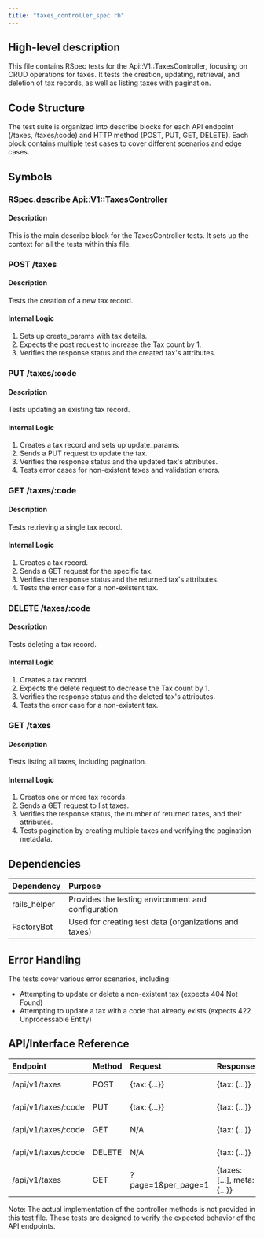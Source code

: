 ```yaml
---
title: "taxes_controller_spec.rb"
---
```


## High-level description
This file contains RSpec tests for the Api::V1::TaxesController, focusing on CRUD operations for taxes. It tests the creation, updating, retrieval, and deletion of tax records, as well as listing taxes with pagination.

## Code Structure
The test suite is organized into describe blocks for each API endpoint (/taxes, /taxes/:code) and HTTP method (POST, PUT, GET, DELETE). Each block contains multiple test cases to cover different scenarios and edge cases.

## Symbols

### RSpec.describe Api::V1::TaxesController
#### Description
This is the main describe block for the TaxesController tests. It sets up the context for all the tests within this file.

### POST /taxes
#### Description
Tests the creation of a new tax record.

#### Internal Logic
1. Sets up create_params with tax details.
2. Expects the post request to increase the Tax count by 1.
3. Verifies the response status and the created tax's attributes.

### PUT /taxes/:code
#### Description
Tests updating an existing tax record.

#### Internal Logic
1. Creates a tax record and sets up update_params.
2. Sends a PUT request to update the tax.
3. Verifies the response status and the updated tax's attributes.
4. Tests error cases for non-existent taxes and validation errors.

### GET /taxes/:code
#### Description
Tests retrieving a single tax record.

#### Internal Logic
1. Creates a tax record.
2. Sends a GET request for the specific tax.
3. Verifies the response status and the returned tax's attributes.
4. Tests the error case for a non-existent tax.

### DELETE /taxes/:code
#### Description
Tests deleting a tax record.

#### Internal Logic
1. Creates a tax record.
2. Expects the delete request to decrease the Tax count by 1.
3. Verifies the response status and the deleted tax's attributes.
4. Tests the error case for a non-existent tax.

### GET /taxes
#### Description
Tests listing all taxes, including pagination.

#### Internal Logic
1. Creates one or more tax records.
2. Sends a GET request to list taxes.
3. Verifies the response status, the number of returned taxes, and their attributes.
4. Tests pagination by creating multiple taxes and verifying the pagination metadata.

## Dependencies
| Dependency | Purpose |
|:-----------|:--------|
| rails_helper | Provides the testing environment and configuration |
| FactoryBot | Used for creating test data (organizations and taxes) |

## Error Handling
The tests cover various error scenarios, including:
- Attempting to update or delete a non-existent tax (expects 404 Not Found)
- Attempting to update a tax with a code that already exists (expects 422 Unprocessable Entity)

## API/Interface Reference
| Endpoint | Method | Request | Response | Description |
|:---------|:-------|:--------|:---------|:------------|
| /api/v1/taxes | POST | {tax: {...}} | {tax: {...}} | Create a new tax |
| /api/v1/taxes/:code | PUT | {tax: {...}} | {tax: {...}} | Update an existing tax |
| /api/v1/taxes/:code | GET | N/A | {tax: {...}} | Retrieve a specific tax |
| /api/v1/taxes/:code | DELETE | N/A | {tax: {...}} | Delete a specific tax |
| /api/v1/taxes | GET | ?page=1&per_page=1 | {taxes: [...], meta: {...}} | List taxes with pagination |

Note: The actual implementation of the controller methods is not provided in this test file. These tests are designed to verify the expected behavior of the API endpoints.